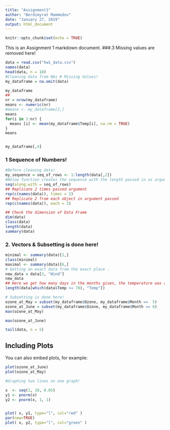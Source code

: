```yaml
---
title: "Assignment1"
author: "Berdimyrat Mammedov"
date: "January 27, 2019"
output: html_document
---
```


```r
knitr::opts_chunk$set(echo = TRUE)
```


This is an Assignment 1 markdown document. 
<!--  -->
###.3 Missing values are removed here!
```r
data = read.csv("hw1_data.csv")
names(data)
head(data, n = 10)
#Cleaning data from NAs # Missing Values! 
my_dataframe = na.omit(data)

my_dataframe
##
nr = nrow(my_dataframe)
means <- numeric(nr)
#means <- my_dataframe[2,]
means
for(i in 1:nr) {
  means [i] <- mean(my_dataframe$Temp[i], na.rm = TRUE)
}
means


my_dataframe[,4]
```
### 1 Sequence of Numbers! 
```r
#Before cleaning data!
my_sequence = seq_of_rows <- 1:length(data[,2])
#Below function creates the sequence with the length passed in as argument.
seq(along.with = seq_of_rows)
## Replicate 2 times passed argument
rep(c(names(data)), times = 2)
## Replicate 2 from each object in argument passed
rep(c(names(data)), each = 2)

## Check the dimension of Data Frame
dim(data)
class(data)
length(data)
summary(data)


```

### 2. Vectors & Subsetting is done here!

```r
minimal <- summary(data)[1,]
class(minimal)
maximal <- summary(data)[6,]
# Getting an exact data from the exact place . 
new_data = data[3, "Wind"]
new_data
## Here we get how many days in the months given, the temperature was above 78
length(data[which(data$Temp >= 78), "Temp"])

# Subsetting is done here!
ozone_at_May = subset(my_dataframe$Ozone, my_dataframe$Month ==  5)
ozone_at_June = subset(my_dataframe$Ozone, my_dataframe$Month == 6)
max(ozone_at_May)

max(ozone_at_June)


```



```r
tail(data, n = 5)

```





## Including Plots

You can also embed plots, for example:
```r
plot(ozone_at_June)
plot(ozone_at_May)

#Graphing two lines on one graph!

x  <- seq(1, 10, 0.05)
y1 <- pnorm(x)
y2 <- pnorm(x, 1, 1)


plot( x, y1, type="l", col="red" ) 
par(new=TRUE)
plot( x, y2, type="l", col="green" )

```
